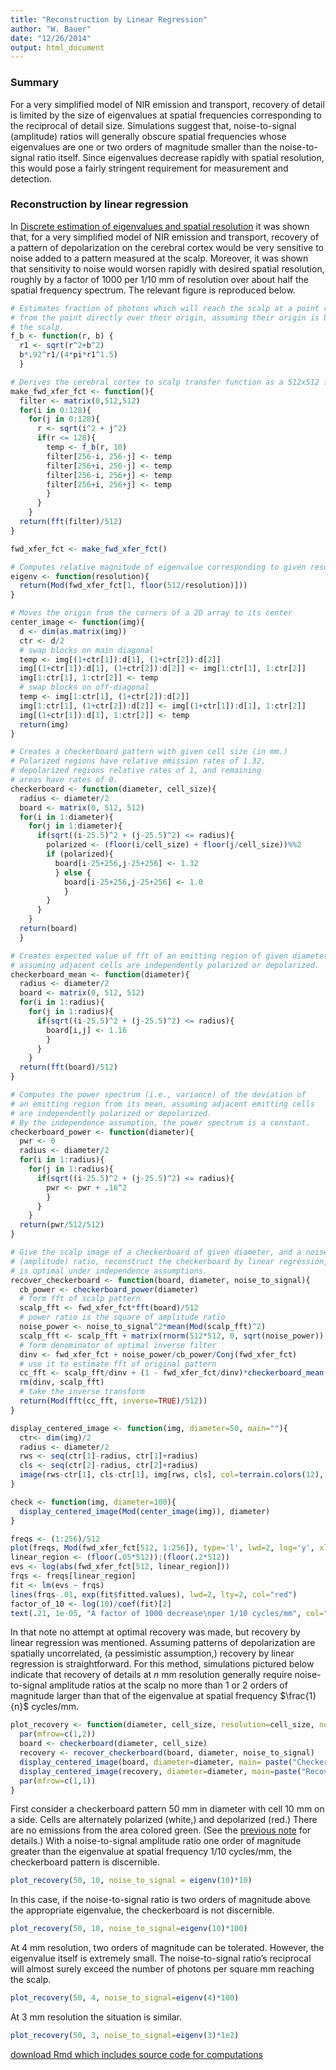 ```yaml
---
title: "Reconstruction by Linear Regression"
author: "W. Bauer"
date: "12/26/2014"
output: html_document
---
```


### Summary

For a very simplified model of NIR emission and transport, recovery of detail is limited by the size of eigenvalues at spatial frequencies corresponding to the reciprocal of detail size. Simulations suggest that, noise-to-signal (amplitude) ratios will generally obscure spatial frequencies whose eigenvalues are one or two orders of magnitude smaller than the noise-to-signal ratio itself. Since eigenvalues decrease rapidly with spatial resolution, this would pose a fairly stringent requirement for measurement and detection.

### Reconstruction by linear regression

In [Discrete estimation of eigenvalues and spatial resolution](discrete_methods.html) it was shown that, for a very simplified model of NIR emission and transport, recovery of a pattern of depolarization on the cerebral cortex would be very sensitive to noise added to a pattern measured at the scalp. Moreover, it was shown that sensitivity to noise would worsen rapidly with desired spatial resolution, roughly by a factor of 1000 per 1/10 mm of resolution over about half the spatial frequency spectrum. The relevant figure is reproduced below.

```r
# Estimates fraction of photons which will reach the scalp at a point r mm distant
# from the point directly over their origin, assuming their origin is b mm beneath
# the scalp.
f_b <- function(r, b) {
  r1 <- sqrt(r^2+b^2)
  b*.92^r1/(4*pi*r1^1.5)
  }

# Derives the cerebral cortex to scalp transfer function as a 512x512 fft.
make_fwd_xfer_fct <- function(){
  filter <- matrix(0,512,512)
  for(i in 0:128){
    for(j in 0:128){
      r <- sqrt(i^2 + j^2)
      if(r <= 128){
        temp <- f_b(r, 10)
        filter[256-i, 256-j] <- temp
        filter[256+i, 256-j] <- temp
        filter[256-i, 256+j] <- temp
        filter[256+i, 256+j] <- temp
        }
      }
    }
  return(fft(filter)/512)
}

fwd_xfer_fct <- make_fwd_xfer_fct()

# Computes relative magnitude of eigenvalue corresponding to given resolution
eigenv <- function(resolution){
  return(Mod(fwd_xfer_fct[1, floor(512/resolution)]))
}

# Moves the origin from the corners of a 2D array to its center
center_image <- function(img){
  d <- dim(as.matrix(img))
  ctr <- d/2
  # swap blocks on main diagonal
  temp <- img[(1+ctr[1]):d[1], (1+ctr[2]):d[2]]
  img[(1+ctr[1]):d[1], (1+ctr[2]):d[2]] <- img[1:ctr[1], 1:ctr[2]]
  img[1:ctr[1], 1:ctr[2]] <- temp
  # swap blocks on off-diagonal
  temp <- img[1:ctr[1], (1+ctr[2]):d[2]]
  img[1:ctr[1], (1+ctr[2]):d[2]] <- img[(1+ctr[1]):d[1], 1:ctr[2]]
  img[(1+ctr[1]):d[1], 1:ctr[2]] <- temp
  return(img)
}

# Creates a checkerboard pattern with given cell size (in mm.)
# Polarized regions have relative emission rates of 1.32,
# depolarized regions relative rates of 1, and remaining
# areas have rates of 0.
checkerboard <- function(diameter, cell_size){
  radius <- diameter/2
  board <- matrix(0, 512, 512)
  for(i in 1:diameter){
    for(j in 1:diameter){
      if(sqrt((i-25.5)^2 + (j-25.5)^2) <= radius){
        polarized <- (floor(i/cell_size) + floor(j/cell_size))%%2
        if (polarized){
          board[i-25+256,j-25+256] <- 1.32
          } else {
            board[i-25+256,j-25+256] <- 1.0
            }
        }
      }
    }
  return(board)
  }

# Creates expected value of fft of an emitting region of given diameter,
# assuming adjacent cells are independently polarized or depolarized.
checkerboard_mean <- function(diameter){
  radius <- diameter/2
  board <- matrix(0, 512, 512)
  for(i in 1:radius){
    for(j in 1:radius){
      if(sqrt((i-25.5)^2 + (j-25.5)^2) <= radius){
        board[i,j] <- 1.16
        }
      }
    }
  return(fft(board)/512)
}

# Computes the power spectrum (i.e., variance) of the deviation of
# an emitting region from its mean, assuming adjacent emitting cells 
# are independently polarized or depolarized.
# By the independence assumption, the power spectrum is a constant.
checkerboard_power <- function(diameter){
  pwr <- 0
  radius <- diameter/2
  for(i in 1:radius){
    for(j in 1:radius){
      if(sqrt((i-25.5)^2 + (j-25.5)^2) <= radius){
        pwr <- pwr + .16^2
        }
      }
    }
  return(pwr/512/512)
}

# Give the scalp image of a checkerboard of given diameter, and a noise_to_signal
# (amplitude) ratio, reconstruct the checkerboard by linear regression, which
# is optimal under independence assumptions.
recover_checkerboard <- function(board, diameter, noise_to_signal){
  cb_power <- checkerboard_power(diameter)
  # form fft of scalp pattern
  scalp_fft <- fwd_xfer_fct*fft(board)/512
  # power ratio is the square of amplitude ratio
  noise_power <- noise_to_signal^2*mean(Mod(scalp_fft)^2)
  scalp_fft <- scalp_fft + matrix(rnorm(512*512, 0, sqrt(noise_power)), 512, 512)
  # form denominator of optimal inverse filter
  dinv <- fwd_xfer_fct + noise_power/cb_power/Conj(fwd_xfer_fct)
  # use it to estimate fft of original pattern
  cc_fft <- scalp_fft/dinv + (1 - fwd_xfer_fct/dinv)*checkerboard_mean(diameter)
  rm(dinv, scalp_fft)
  # take the inverse transform
  return(Mod(fft(cc_fft, inverse=TRUE)/512))
}

display_centered_image <- function(img, diameter=50, main=""){
  ctr<- dim(img)/2
  radius <- diameter/2
  rws <- seq(ctr[1]-radius, ctr[1]+radius)
  cls <- seq(ctr[2]-radius, ctr[2]+radius)
  image(rws-ctr[1], cls-ctr[1], img[rws, cls], col=terrain.colors(12), main=main, xlab="mm", ylab="mm")
}

check <- function(img, diameter=100){
  display_centered_image(Mod(center_image(img)), diameter)
}

```

```r
freqs <- (1:256)/512
plot(freqs, Mod(fwd_xfer_fct[512, 1:256]), type='l', lwd=2, log='y', xlab="spatial frequency in cycles/mm", ylab="absolute value of eigenvalue", main="Eigenvalue Spectrum")
linear_region <- (floor(.05*512)):(floor(.2*512))
evs <- log(abs(fwd_xfer_fct[512, linear_region]))
frqs <- freqs[linear_region]
fit <- lm(evs ~ frqs)
lines(frqs-.01, exp(fit$fitted.values), lwd=2, lty=2, col="red")
factor_of_10 <- log(10)/coef(fit)[2]
text(.21, 1e-05, "A factor of 1000 decrease\nper 1/10 cycles/mm", col="red")
```

In that note no attempt at optimal recovery was made, but recovery by linear regression was mentioned. Assuming patterns of depolarization are spatially uncorrelated, (a pessimistic assumption,) recovery by linear regression is straightforward. For this method, simulations pictured below indicate that recovery of details at $n$ mm resolution generally require noise-to-signal amplitude ratios at the scalp no more than 1 or 2 orders of magnitude larger than that of the eigenvalue at spatial frequency $\frac{1}{n}$ cycles/mm.

```r
plot_recovery <- function(diameter, cell_size, resolution=cell_size, noise_to_signal=eigenv(resolution)*100){
  par(mfrow=c(1,2))
  board <- checkerboard(diameter, cell_size)
  recovery <- recover_checkerboard(board, diameter, noise_to_signal)
  display_centered_image(board, diameter=diameter, main= paste("Checkerboard depolarization\npattern with cell size ", cell_size, "\n(eigenvalue ", signif(eigenv(resolution), 4),")"))
  display_centered_image(recovery, diameter=diameter, main=paste("Recovered pattern,\nnoise-to-signal\namplitude ratio", signif(noise_to_signal, 4)))
  par(mfrow=c(1,1))
}
```

First consider a checkerboard pattern 50 mm in diameter with cell 10 mm on a side. Cells are alternately polarized (white,) and depolarized (red.) There are no emissions from the area colored green. (See the [previous note](discrete_methods.html) for details.) With a noise-to-signal amplitude ratio one order of magnitude greater than the eigenvalue at spatial frequency 1/10 cycles/mm, the checkerboard pattern is discernible.

```r
plot_recovery(50, 10, noise_to_signal = eigenv(10)*10)
```

In this case, if the noise-to-signal ratio is two orders of magnitude above the appropriate eigenvalue, the checkerboard is not discernible.

```r
plot_recovery(50, 10, noise_to_signal=eigenv(10)*100)
```

At 4 mm resolution, two orders of magnitude can be tolerated. However, the eigenvalue itself is extremely small. The noise-to-signal ratio's reciprocal will almost surely exceed the number of photons per square mm reaching the scalp.  

```r
plot_recovery(50, 4, noise_to_signal=eigenv(4)*100)
```

At 3 mm resolution the situation is similar.

```r
plot_recovery(50, 3, noise_to_signal=eigenv(3)*1e2)
```

[download Rmd which includes source code for computations](optimal_reconstruction.Rmd)